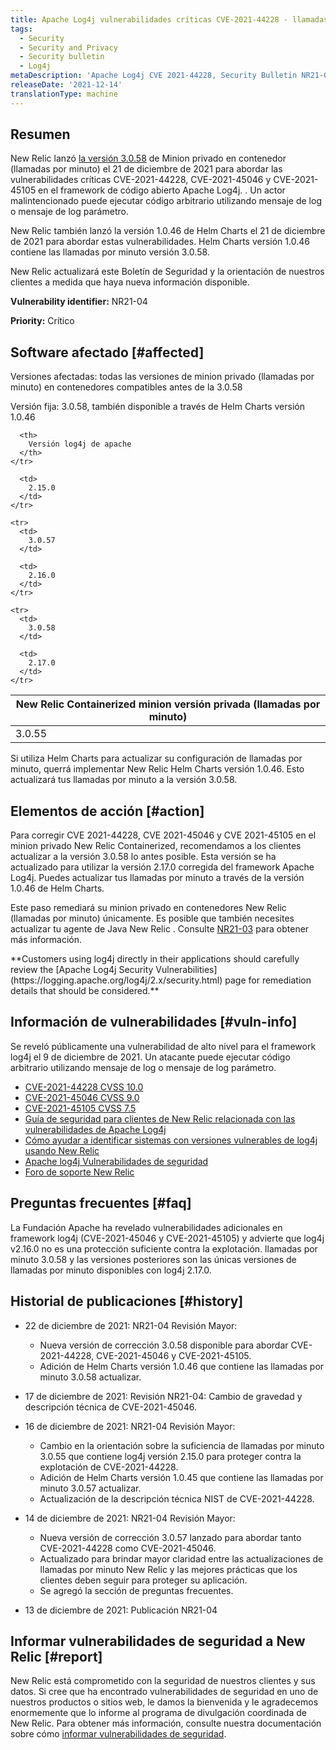 ```yaml
---
title: Apache Log4j vulnerabilidades críticas CVE-2021-44228 - llamadas por minuto
tags:
  - Security
  - Security and Privacy
  - Security bulletin
  - Log4j
metaDescription: 'Apache Log4j CVE 2021-44228, Security Bulletin NR21-04 (Containerized Private Minions)'
releaseDate: '2021-12-14'
translationType: machine
---
```


## Resumen

New Relic lanzó [la versión 3.0.58](/docs/release-notes/synthetics-release-notes/containerized-private-minions-release-notes/containerized-private-minion-cpm-3058/) de Minion privado en contenedor (llamadas por minuto) el 21 de diciembre de 2021 para abordar las vulnerabilidades críticas CVE-2021-44228, CVE-2021-45046 y CVE-2021-45105 en el framework de código abierto Apache Log4j. . Un actor malintencionado puede ejecutar código arbitrario utilizando mensaje de log o mensaje de log parámetro.

New Relic también lanzó la versión 1.0.46 de Helm Charts el 21 de diciembre de 2021 para abordar estas vulnerabilidades. Helm Charts versión 1.0.46 contiene las llamadas por minuto versión 3.0.58.

New Relic actualizará este Boletín de Seguridad y la orientación de nuestros clientes a medida que haya nueva información disponible.

<DNT>**Vulnerability identifier:**</DNT> NR21-04

<DNT>**Priority:**</DNT> Crítico

## Software afectado [#affected]

Versiones afectadas: todas las versiones de minion privado (llamadas por minuto) en contenedores compatibles antes de la 3.0.58

Versión fija: 3.0.58, también disponible a través de Helm Charts versión 1.0.46

<table>
  <thead>
    <tr>
      <th>
        New Relic Containerized minion versión privada (llamadas por minuto)
      </th>

      <th>
        Versión log4j de apache
      </th>
    </tr>
  </thead>

  <tbody>
    <tr>
      <td>
        3.0.55
      </td>

      <td>
        2.15.0
      </td>
    </tr>

    <tr>
      <td>
        3.0.57
      </td>

      <td>
        2.16.0
      </td>
    </tr>

    <tr>
      <td>
        3.0.58
      </td>

      <td>
        2.17.0
      </td>
    </tr>
  </tbody>
</table>

Si utiliza Helm Charts para actualizar su configuración de llamadas por minuto, querrá implementar New Relic Helm Charts versión 1.0.46. Esto actualizará tus llamadas por minuto a la versión 3.0.58.

## Elementos de acción [#action]

Para corregir CVE 2021-44228, CVE 2021-45046 y CVE 2021-45105 en el minion privado New Relic Containerized, recomendamos a los clientes actualizar a la versión 3.0.58 lo antes posible. Esta versión se ha actualizado para utilizar la versión 2.17.0 corregida del framework Apache Log4j. Puedes actualizar tus llamadas por minuto a través de la versión 1.0.46 de Helm Charts.

Este paso remediará su minion privado en contenedores New Relic (llamadas por minuto) únicamente. Es posible que también necesites actualizar tu agente de Java New Relic . Consulte [NR21-03](/docs/security/new-relic-security/security-bulletins/security-bulletin-nr21-03) para obtener más información.

<DNT>
  **Customers using log4j directly in their applications should carefully review the [Apache Log4j Security Vulnerabilities](https://logging.apache.org/log4j/2.x/security.html) page for remediation details that should be considered.**
</DNT>

## Información de vulnerabilidades [#vuln-info]

Se reveló públicamente una vulnerabilidad de alto nivel para el framework log4j el 9 de diciembre de 2021. Un atacante puede ejecutar código arbitrario utilizando mensaje de log o mensaje de log parámetro.

* [CVE-2021-44228 CVSS 10.0](https://cve.mitre.org/cgi-bin/cvename.cgi?name=CVE-2021-44228)
* [CVE-2021-45046 CVSS 9.0](https://cve.mitre.org/cgi-bin/cvename.cgi?name=CVE-2021-45046)
* [CVE-2021-45105 CVSS 7.5](https://cve.mitre.org/cgi-bin/cvename.cgi?name=CVE-2021-45105)
* [Guía de seguridad para clientes de New Relic relacionada con las vulnerabilidades de Apache Log4j](https://newrelic.com/blog/nerdlog/security-guidance-for-log4j)
* [Cómo ayudar a identificar sistemas con versiones vulnerables de log4j usando New Relic](https://newrelic.com/blog/how-to-relic/new-relic-log4j-detection)
* [Apache log4j Vulnerabilidades de seguridad](https://logging.apache.org/log4j/2.x/security.html)
* [Foro de soporte New Relic](https://discuss.newrelic.com/t/log4j-zero-day-vulnerability-and-the-new-relic-java-agent/170322)

## Preguntas frecuentes [#faq]

<CollapserGroup>
  <Collapser
    id="357-update"
    title="He actualizado a llamadas por minuto 3.0.55 ya. ¿Necesito actualizar a 3.0.58?"
  >
    La Fundación Apache ha revelado vulnerabilidades adicionales en framework log4j (CVE-2021-45046 y CVE-2021-45105) y advierte que log4j v2.16.0 no es una protección suficiente contra la explotación. llamadas por minuto 3.0.58 y las versiones posteriores son las únicas versiones de llamadas por minuto disponibles con log4j 2.17.0.
  </Collapser>
</CollapserGroup>

## Historial de publicaciones [#history]

* 22 de diciembre de 2021: NR21-04 Revisión Mayor:

  * Nueva versión de corrección 3.0.58 disponible para abordar CVE-2021-44228, CVE-2021-45046 y CVE-2021-45105.
  * Adición de Helm Charts versión 1.0.46 que contiene las llamadas por minuto 3.0.58 actualizar.

* 17 de diciembre de 2021: Revisión NR21-04: Cambio de gravedad y descripción técnica de CVE-2021-45046.

* 16 de diciembre de 2021: NR21-04 Revisión Mayor:

  * Cambio en la orientación sobre la suficiencia de llamadas por minuto 3.0.55 que contiene log4j versión 2.15.0 para proteger contra la explotación de CVE-2021-44228.
  * Adición de Helm Charts versión 1.0.45 que contiene las llamadas por minuto 3.0.57 actualizar.
  * Actualización de la descripción técnica NIST de CVE-2021-44228.

* 14 de diciembre de 2021: NR21-04 Revisión Mayor:

  * Nueva versión de corrección 3.0.57 lanzado para abordar tanto CVE-2021-44228 como CVE-2021-45046.
  * Actualizado para brindar mayor claridad entre las actualizaciones de llamadas por minuto New Relic y las mejores prácticas que los clientes deben seguir para proteger su aplicación.
  * Se agregó la sección de preguntas frecuentes.

* 13 de diciembre de 2021: Publicación NR21-04

## Informar vulnerabilidades de seguridad a New Relic [#report]

New Relic está comprometido con la seguridad de nuestros clientes y sus datos. Si cree que ha encontrado vulnerabilidades de seguridad en uno de nuestros productos o sitios web, le damos la bienvenida y le agradecemos enormemente que lo informe al programa de divulgación coordinada de New Relic. Para obtener más información, consulte nuestra documentación sobre cómo [informar vulnerabilidades de seguridad](/docs/security/new-relic-security/data-privacy/reporting-security-vulnerabilities).